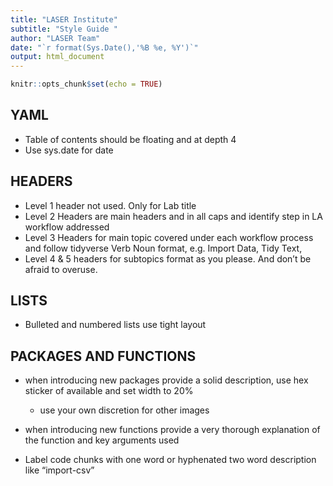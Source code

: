 ```yaml
---
title: "LASER Institute"
subtitle: "Style Guide "
author: "LASER Team"
date: "`r format(Sys.Date(),'%B %e, %Y')`"
output: html_document
---
```


```r
knitr::opts_chunk$set(echo = TRUE)
```

## YAML

-   Table of contents should be floating and at depth 4
-   Use sys.date for date

## HEADERS

-   Level 1 header not used. Only for Lab title
-   Level 2 Headers are main headers and in all caps and identify step in LA workflow addressed
-   Level 3 Headers for main topic covered under each workflow process and follow tidyverse Verb Noun format, e.g. Import Data, Tidy Text,
-   Level 4 & 5 headers for subtopics format as you please. And don't be afraid to overuse.

## LISTS

-   Bulleted and numbered lists use tight layout

## PACKAGES AND FUNCTIONS

-   when introducing new packages provide a solid description, use hex sticker of available and set width to 20%

    -   use your own discretion for other images

-   when introducing new functions provide a very thorough explanation of the function and key arguments used

-   Label code chunks with one word or hyphenated two word description like "import-csv"

